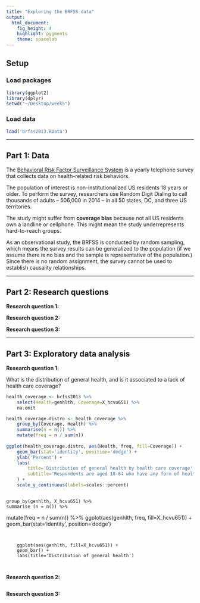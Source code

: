 ```yaml
---
title: "Exploring the BRFSS data"
output: 
  html_document: 
    fig_height: 4
    highlight: pygments
    theme: spacelab
---
```


## Setup

### Load packages

```r
library(ggplot2)
library(dplyr)
setwd("~/Desktop/week5")
```

### Load data

```r
load('brfss2013.RData')
```

* * *

## Part 1: Data

The [Behavioral Risk Factor Surveillance System](http://www.cdc.gov/brfss) is a yearly telephone survey that collects data on health-related risk behaviors.

The population of interest is non-institutionalized US residents 18 years or older. To perform the survey, researchers use Random Digit Dialing to call thousands of adults -- 506,000 in 2014 -- in all 50 states, DC, and three US territories.

The study might suffer from **coverage bias** because not all US residents own a landline or cellphone. This might mean the study underrepresents hard-to-reach groups.

As an observational study, the BRFSS is conducted by random sampling, which means the survey results can be generalized to the population (if we assume there is no bias and the sample is representative of the population.) Since there is no random assignment, the survey cannot be used to establish causality relationships.

* * *

## Part 2: Research questions

**Research question 1:**

**Research question 2:**

**Research question 3:**


* * *

## Part 3: Exploratory data analysis

**Research question 1:**

What is the distribution of general health, and is it associated to a lack of health care coverage?

```r

health_coverage <- brfss2013 %>%
	select(Health=genhlth, Coverage=X_hcvu651) %>%
	na.omit

health_coverage.distro <- health_coverage %>%
	group_by(Coverage, Health) %>%
	summarise(n = n()) %>%
	mutate(freq = n / sum(n))
	
ggplot(health_coverage.distro, aes(Health, freq, fill=Coverage)) +
	geom_bar(stat='identity', position='dodge') +
	ylab('Percent') +
	labs(
		title='Distribution of general health by health care coverage',
		subtitle='Respondents are aged 18-64 who have any form of health care coverage'
	) +
	scale_y_continuous(labels=scales::percent)
	
```

	group_by(genhlth, X_hcvu651) %>%
	summarise (n = n()) %>%
  mutate(freq = n / sum(n)) %>%
	ggplot(aes(genhlth, freq, fill=X_hcvu651)) +
	geom_bar(stat='identity', position='dodge')

	
	
```
	
	
	ggplot(aes(genhlth, fill=X_hcvu651)) +
	geom_bar() +
	labs(title='Distribution of general health')



```



**Research question 2:**

```r

```



**Research question 3:**

```r

```

